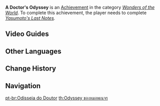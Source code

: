 {{Achievement Infobox
|title        = 
|id           = 81116
|order id     = 1112
|category     = Wonders of the World
|description  = Find out what happened to [[Yasumoto]].
|requirements = Complete ''[[Yasumoto's Last Notes]].''
|primogems    = 5
|tracking     = 
|hidden       = 1
|topic        = 
|type         = Exploration
}}
'''A Doctor's Odyssey''' is an [[Achievement]] in the category ''[[Wonders of the World]]''. To complete this achievement, the player needs to complete ''[[Yasumoto's Last Notes]].''
<!--
==Trivia==
-->
==Video Guides==
{{EVT
|video1   = https://youtu.be/t2C4NbYqbHQ
|caption1 = "A Doctor's Odyssey" Achievement Guide
}}

==Other Languages==
{{Other Languages
|en      = A Doctor's Odyssey
|zhs     = 游医的奥德赛
|zhs_rm  = Yóuyī de Àodésài
|zht     = 遊醫的奧德賽
|zht_rm  = Yóuyī de Àodésài
|zh_tl   = A Traveling Doctor's Odyssey
|ja      = 医者のオデッセイ
|ja_rm   = Isha no Odessei
|ja_tl   = A Doctor's Odyssey
|ko      = 떠돌이 의사의 오디세이
|ko_rm   = Tteodori Uisa-ui Odise'i
|ko_tl   = A Wandering Doctor's Odyssey
|es      = La odisea de un médico
|es_tl   = The Odyssey of a Medic
|fr      = L'odyssée du médecin itinérant
|fr_tl   = The Traveling Doctor's Odyssey
|ru      = Одиссея врача
|ru_tl   = A Doctor's Odyssey
|th      = Odyssey ของหมอพเนจร
|th_rm   = Odyssey khong Mo Phanechon
|th_tl   = Odyssey of a Traveling Doctor
|vi      = Odyssey Của Thầy Thuốc
|vi_tl   = A Doctor's Odyssey
|de      = Die Irrfahrt eines Arztes
|de_tl   = The Odyssey of a Physician
|id      = Perjalanan Seorang Dokter
|id_tl   = A Doctor's Odyssey
|pt      = Odisseia do Doutor
|pt_tl   = A Doctor's Odyssey
|tr      = Bir Doktorun Destanı
|tr_tl   = 
|it      = L'odissea di un dottore
|it_tl   = 
}}

==Change History==
{{Change History|2.0}}
<!--
==References==
{{Reflist}}
-->
==Navigation==
{{Achievement Navbox|Wonders of the World|Exploration}}

[[pt-br:Odisseia do Doutor]]
[[th:Odyssey ของหมอพเนจร]]